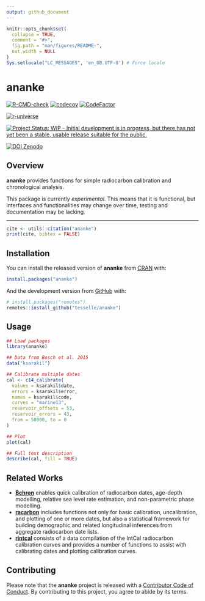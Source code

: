 ```yaml
---
output: github_document
---
```


<!-- README.md is generated from README.Rmd. Please edit that file -->

```r
knitr::opts_chunk$set(
  collapse = TRUE,
  comment = "#>",
  fig.path = "man/figures/README-",
  out.width = NULL
)
Sys.setlocale("LC_MESSAGES", 'en_GB.UTF-8') # Force locale
```

# ananke

<!-- badges: start -->
[![R-CMD-check](https://github.com/tesselle/ananke/workflows/R-CMD-check/badge.svg)](https://github.com/tesselle/ananke/actions)
[![codecov](https://codecov.io/gh/tesselle/ananke/branch/main/graph/badge.svg?token=UgoOXsZW86)](https://app.codecov.io/gh/tesselle/ananke)
[![CodeFactor](https://www.codefactor.io/repository/github/tesselle/ananke/badge/main)](https://www.codefactor.io/repository/github/tesselle/ananke/overview/main)

[![r-universe](https://tesselle.r-universe.dev/badges/ananke)](https://tesselle.r-universe.dev/ananke){.pkgdown-devel}

[![Project Status: WIP – Initial development is in progress, but there has not yet been a stable, usable release suitable for the public.](https://www.repostatus.org/badges/latest/wip.svg)](https://www.repostatus.org/#wip)

[![DOI Zenodo](https://zenodo.org/badge/DOI/10.5281/zenodo.13236285.svg)](https://doi.org/10.5281/zenodo.13236285)
<!-- badges: end -->

## Overview

**ananke** provides functions for simple radiocarbon calibration and chronological analysis.

This package is currently *experimental*. This means that it is functional, but interfaces and functionalities may change over time, testing and documentation may be lacking.

---

```r
cite <- utils::citation("ananke")
print(cite, bibtex = FALSE)
```

## Installation

You can install the released version of **ananke** from [CRAN](https://CRAN.R-project.org) with:

```r
install.packages("ananke")
```

And the development version from [GitHub](https://github.com/) with:

```r
# install.packages("remotes")
remotes::install_github("tesselle/ananke")
```

## Usage

```r
## Load packages
library(ananke)
```

```r
## Data from Bosch et al. 2015
data("ksarakil")

## Calibrate multiple dates
cal <- c14_calibrate(
  values = ksarakil$date,
  errors = ksarakil$error,
  names = ksarakil$code,
  curves = "marine13",
  reservoir_offsets = 53,
  reservoir_errors = 43,
  from = 50000, to = 0
)

## Plot
plot(cal)

## Full text description
describe(cal, fill = TRUE)
```

## Related Works

* [**Bchron**](https://github.com/andrewcparnell/Bchron) enables quick calibration of radiocarbon dates, age-depth modelling, relative sea level rate estimation, and non-parametric phase modelling.
* [**racarbon**](https://github.com/ahb108/rcarbon) includes functions not only for basic calibration, uncalibration, and plotting of one or more dates, but also a statistical framework for building demographic and related longitudinal inferences from aggregate radiocarbon date lists.
* [**rintcal**](https://github.com/Maarten14C/rintcal) consists of a data compilation of the IntCal radiocarbon calibration curves and provides a number of functions to assist with calibrating dates and plotting calibration curves.

## Contributing

Please note that the **ananke** project is released with a [Contributor Code of Conduct](https://www.tesselle.org/conduct.html). By contributing to this project, you agree to abide by its terms.
